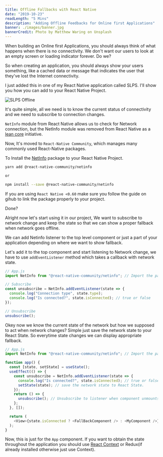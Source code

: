 ```yaml
---
title: Offline Fallbacks with React Native
date: "2019-10-23"
readLength: "5 Mins"
description: "Adding Offline Feedbacks for Online first Applications"
banner: ./images/banner.jpg
bannerCredit: Photo by Matthew Waring on Unsplash
---
```


When building an Online first Applications, you should always think of what happens when there is no connectivity.
We don't want our users to look at an empty screen or loading indicator forever. Do we?

So when creating an application, you should always show your users something, like a cached data or message that indicates the user that they've lost the Internet connectivity.

I just added this in one of my React Native application called SLPS.
I'll show you how you can add to your React Native Project.

![SLPS Offline](./images/offlineSLPS.jpg)

It's quite simple, all we need is to know the current status of connectivity and we need to subscribe to connection changes.

`NetInfo` module from React Native allows us to check for Network connection, but the NetInfo module was removed from React Native as a [lean core](https://facebook.github.io/react-native/blog/2018/11/01/oss-roadmap) initiative.

Now, It's moved to `React-Native Community`, which manages many commonly used React-Native packages.

To Install the [NetInfo](https://github.com/react-native-community/react-native-netinfo) package to your React Native Project.

```bash
yarn add @react-native-community/netinfo

or

npm install --save @react-native-community/netinfo

```

If you are using `React Native <0.60` make sure you follow the guide on gihub to link the package properly to your project.

Done?

Alright now let's start using it in our project, We want to subscribe to network change and keep the state so that we can show a proper fallback when network goes offline.

We can add Netinfo listener to the top level component or just a part of your application depending on where we want to show fallback.

Let's add it to the top component and start listening to Network change, we have to use `addEventListener` method which takes a callback with network state.

```js
// App.js
import NetInfo from "@react-native-community/netinfo"; // Import the package

// Subscribe
const unsubscribe = NetInfo.addEventListener(state => {
  console.log("Connection type", state.type);
  console.log("Is connected?", state.isConnected); // true or false
});

// Unsubscribe
unsubscribe();
```

Okey now we know the current state of the network but how we supposed to act when network changes?
Simple just save the network state to your React State. So everytime state changes we can display appropriate fallback.

```js
// App.js
import NetInfo from "@react-native-community/netinfo"; // Import the package

function app() {
  const [state, setState] = useState();
  useEffect(() => {
    const unsubscribe = NetInfo.addEventListener(state => {
      console.log("Is connected?", state.isConnected); // true or false
      setState(state); // save the network state to React State.
    });
    return () => {
      unsubscribe(); // Unsubscribe to listener when component unmounts
    };
  }, []);

  return (
    <View>{state.isConnected ? <FallBackComponent /> : <MyComponent />}</View>
  );
}
```

Now, this is just for the `App` component. If you want to obtain the state throughout the application you should use [React Context](https://reactjs.org/docs/context.html) or Redux(if already installed otherwise just use Context).
